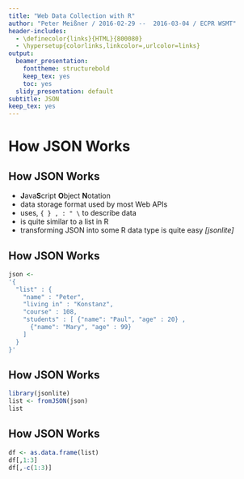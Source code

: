 ```yaml
---
title: "Web Data Collection with R"
author: "Peter Meißner / 2016-02-29 --  2016-03-04 / ECPR WSMT"
header-includes:
  - \definecolor{links}{HTML}{800080}
  - \hypersetup{colorlinks,linkcolor=,urlcolor=links}
output:
  beamer_presentation:
    fonttheme: structurebold
    keep_tex: yes
    toc: yes
  slidy_presentation: default
subtitle: JSON
keep_tex: yes
---
```





# How JSON Works 
##  How JSON Works 

-  **J**ava**S**cript **O**bject **N**otation
- data storage format used by most Web APIs
- uses, `{ } , : " \` to describe data
- is quite similar to a list in R
- transforming JSON into some R data type is quite easy *[jsonlite]*

##  How JSON Works 
```r
json <- 
'{
  "list" : {
    "name" : "Peter",
    "living in" : "Konstanz",
    "course" : 108, 
    "students" : [ {"name": "Paul", "age" : 20} ,
      {"name": "Mary", "age" : 99} 
    ]
  }
}'
```

##  How JSON Works 
```r
library(jsonlite)
list <- fromJSON(json)
list
```

##  How JSON Works 
```r
df <- as.data.frame(list)
df[,1:3]
df[,-c(1:3)]
```


